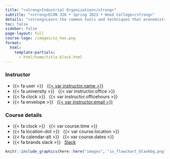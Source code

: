 ```yaml
---
title: "<strong>Industrial Organization</strong>"
subtitle: "<strong>ECON 326 • Spring 2023 • Hood College</strong>"
details: "<strong>Learn the common tools and techniques that economists use to model the world around you</strong><br><br>By the end of this course, you will:<ol><li>Understand key economic models of perfect competition, monopoly, monopolistic competition, oligopoly (Bertrand, Cournot, and Stackelberg competition), and contestable markets</li><li> Apply models of competition to different industries and regulatory regimes</li><li>Simulate strategic and game theoretic interactions and apply them to industry behavior</li></ol>"
toc: false
sidebar: false
page-layout: full
course-logo: /images/io_hex.png
format:
  html:
    template-partials:
      - html/home/title-block.html
---
```


::: home

::: {.grid .course-details}
::: {.g-col-6}
### Instructor

- {{< fa user >}} &nbsp; [{{< var instructor.name >}}]({{< var instructor.url >}})
-   {{< fa university >}} &nbsp; {{< var instructor.office >}}
-   {{< fa clock >}} &nbsp; {{< var instructor.officehours >}}
- {{< fa envelope >}} &nbsp; <a href="mailto:{{< var instructor.email >}}">{{< var instructor.email >}}</a>
:::

::: {.g-col-6}
### Course details

- {{< fa clock >}} &nbsp; {{< var course.time >}}
- {{< fa location-dot >}} &nbsp; {{< var course.location >}}
- {{< fa calendar-alt >}} &nbsp; {{< var course.dates >}}
-   {{< fa brands slack >}} &nbsp; [Slack](%7B%7B%3C%20var%20course.slack%20%3E%7D%7D)
:::

:::
```r
knitr::include_graphics(here::here("images", "io_flowchart_blankbg.png"), error = FALSE)
```
:::

